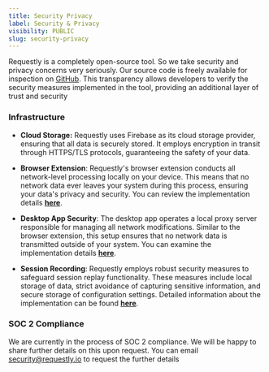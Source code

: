 ```yaml
---
title: Security Privacy
label: Security & Privacy
visibility: PUBLIC
slug: security-privacy
---
```


Requestly is a completely open-source tool. So we take security and privacy concerns very seriously. Our source code is freely available for inspection on [GitHub](https://github.com/requestly/requestly). This transparency allows developers to verify the security measures implemented in the tool, providing an additional layer of trust and security

### Infrastructure

* **Cloud Storage:** Requestly uses Firebase as its cloud storage provider, ensuring that all data is securely stored. It employs encryption in transit through HTTPS/TLS protocols, guaranteeing the safety of your data.

- **Browser Extension**: Requestly's browser extension conducts all network-level processing locally on your device. This means that no network data ever leaves your system during this process, ensuring your data's privacy and security. You can review the implementation details [**here**](https://github.com/requestly/requestly/blob/6ab8e5d6e4ddf08651e8c47833a707fe059ae188/browser-extension/mv2/src/background/background.js#L447).

* **Desktop App Security**: The desktop app operates a local proxy server responsible for managing all network modifications. Similar to the browser extension, this setup ensures that no network data is transmitted outside of your system. You can examine the implementation details [**here**](https://github.com/requestly/requestly-proxy).

- **Session Recording**: Requestly employs robust security measures to safeguard session replay functionality. These measures include local storage of data, strict avoidance of capturing sensitive information, and secure storage of configuration settings. Detailed information about the implementation can be found [**here**](https://www.notion.so/Architecture-8bd8372f44344216bf1be6546a2e39f7?pvs=21).

### SOC 2 Compliance

We are currently in the process of SOC 2 compliance. We will be happy to share further details on this upon request. You can email [security@requestly.io](mailto:security@requestly.io) to request the further details

